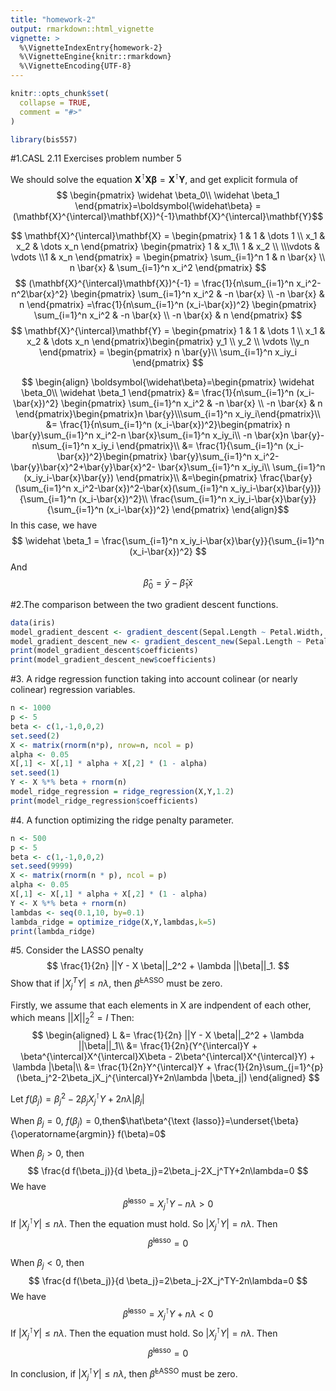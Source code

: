 ```yaml
---
title: "homework-2"
output: rmarkdown::html_vignette
vignette: >
  %\VignetteIndexEntry{homework-2}
  %\VignetteEngine{knitr::rmarkdown}
  %\VignetteEncoding{UTF-8}
---
```


```r
knitr::opts_chunk$set(
  collapse = TRUE,
  comment = "#>"
)
```

```r
library(bis557)
```

#1.CASL 2.11 Exercises problem number 5

We should solve the equation $\mathbf{X}^{\intercal}\mathbf{X} \boldsymbol{\beta}  =\mathbf{X}^{\intercal}\mathbf{Y}$, and get explicit formula of 
$$ \begin{pmatrix}
\widehat \beta_0\\ \widehat \beta_1
\end{pmatrix}=\boldsymbol{\widehat\beta} = (\mathbf{X}^{\intercal}\mathbf{X})^{-1}\mathbf{X}^{\intercal}\mathbf{Y}$$

$$
\mathbf{X}^{\intercal}\mathbf{X} = 
\begin{pmatrix}
1 & 1 & \dots 1 \\
x_1 & x_2 & \dots x_n
\end{pmatrix}
\begin{pmatrix}
1 & x_1\\ 1 & x_2  \\
\\\vdots & \vdots \\1 & x_n
\end{pmatrix}
= \begin{pmatrix}
\sum_{i=1}^n 1 & n \bar{x} \\
n \bar{x} & 	\sum_{i=1}^n x_i^2
\end{pmatrix}
$$
$$
 (\mathbf{X}^{\intercal}\mathbf{X})^{-1} 
= \frac{1}{n\sum_{i=1}^n x_i^2- n^2\bar{x}^2}
\begin{pmatrix}
\sum_{i=1}^n x_i^2 & -n \bar{x} \\
-n \bar{x} & 	n
\end{pmatrix}
=\frac{1}{n\sum_{i=1}^n (x_i-\bar{x})^2}
\begin{pmatrix}
\sum_{i=1}^n x_i^2 & -n \bar{x} \\
-n \bar{x} & 	n
\end{pmatrix}
$$
$$
\mathbf{X}^{\intercal}\mathbf{Y} 
= \begin{pmatrix}
1 & 1 & \dots 1 \\
x_1 & x_2 & \dots x_n
\end{pmatrix}\begin{pmatrix}
y_1 \\ y_2 \\ \vdots \\y_n
\end{pmatrix}
= \begin{pmatrix}
n \bar{y}\\
\sum_{i=1}^n x_iy_i
\end{pmatrix}
$$

$$ \begin{align}
\boldsymbol{\widehat\beta}=\begin{pmatrix}
\widehat \beta_0\\ \widehat \beta_1
\end{pmatrix} 
&= \frac{1}{n\sum_{i=1}^n (x_i-\bar{x})^2}
\begin{pmatrix}
\sum_{i=1}^n x_i^2 & -n \bar{x} \\
-n \bar{x} & 	n
\end{pmatrix}\begin{pmatrix}n \bar{y}\\\sum_{i=1}^n x_iy_i\end{pmatrix}\\
&=
\frac{1}{n\sum_{i=1}^n (x_i-\bar{x})^2}\begin{pmatrix}
n \bar{y}\sum_{i=1}^n x_i^2-n \bar{x}\sum_{i=1}^n x_iy_i\\ -n \bar{x}n \bar{y}-n\sum_{i=1}^n x_iy_i
\end{pmatrix}\\
&=
\frac{1}{\sum_{i=1}^n (x_i-\bar{x})^2}\begin{pmatrix}
\bar{y}\sum_{i=1}^n x_i^2-\bar{y}\bar{x}^2+\bar{y}\bar{x}^2- \bar{x}\sum_{i=1}^n x_iy_i\\ \sum_{i=1}^n (x_iy_i-\bar{x}\bar{y})
\end{pmatrix}\\
&=\begin{pmatrix}
\frac{\bar{y}(\sum_{i=1}^n x_i^2-\bar{x})^2-\bar{x}(\sum_{i=1}^n x_iy_i-\bar{x}\bar{y})}{\sum_{i=1}^n (x_i-\bar{x})^2}\\
\frac{\sum_{i=1}^n x_iy_i-\bar{x}\bar{y}}{\sum_{i=1}^n (x_i-\bar{x})^2}
\end{pmatrix}
\end{align}$$
In this case, we have 
$$ \widehat \beta_1 = \frac{\sum_{i=1}^n x_iy_i-\bar{x}\bar{y}}{\sum_{i=1}^n (x_i-\bar{x})^2} $$
And
$$\widehat \beta_0 = \bar y - \widehat \beta_1 \bar x$$

#2.The comparison between the two gradient descent functions.
```r
data(iris)
model_gradient_descent <- gradient_descent(Sepal.Length ~ Petal.Width, iris)
model_gradient_descent_new <- gradient_descent_new(Sepal.Length ~ Petal.Width, iris)
print(model_gradient_descent$coefficients)
print(model_gradient_descent_new$coefficients)
```

#3. A ridge regression function taking into account colinear (or nearly colinear) regression variables.
```r
n <- 1000
p <- 5
beta <- c(1,-1,0,0,2)
set.seed(2)
X <- matrix(rnorm(n*p), nrow=n, ncol = p)
alpha <- 0.05
X[,1] <- X[,1] * alpha + X[,2] * (1 - alpha)
set.seed(1)
Y <- X %*% beta + rnorm(n)
model_ridge_regression = ridge_regression(X,Y,1.2)
print(model_ridge_regression$coefficients)
```

#4. A function optimizing the ridge penalty parameter.
```r
n <- 500
p <- 5
beta <- c(1,-1,0,0,2)
set.seed(9999)
X <- matrix(rnorm(n * p), ncol = p)
alpha <- 0.05
X[,1] <- X[,1] * alpha + X[,2] * (1 - alpha)
Y <- X %*% beta + rnorm(n)
lambdas <- seq(0.1,10, by=0.1)
lambda_ridge = optimize_ridge(X,Y,lambdas,k=5)
print(lambda_ridge)
```

#5. Consider the LASSO penalty
$$
\frac{1}{2n} ||Y - X \beta||_2^2 + \lambda ||\beta||_1.
$$
Show that if $|X_j^TY| \leq n \lambda$, then $\widehat \beta^{\text{LASSO}}$ must be zero.

Firstly, we assume that each elements in X are indpendent of each other, which means $||X||_2^2= I$
Then:
$$
\begin{aligned}
L &= \frac{1}{2n} ||Y - X \beta||_2^2 + \lambda ||\beta||_1\\
&= \frac{1}{2n}(Y^{\intercal}Y + \beta^{\intercal}X^{\intercal}X\beta - 2\beta^{\intercal}X^{\intercal}Y) + \lambda |\beta|\\
&= \frac{1}{2n}Y^{\intercal}Y + \frac{1}{2n}\sum_{j=1}^{p}(\beta_j^2-2\beta_jX_j^{\intercal}Y+2n\lambda |\beta_j|)
\end{aligned}
$$



Let $f(\beta_j)=\beta_j^2-2\beta_jX_j^{\intercal}Y+2n\lambda |\beta_j|$

When $\beta_j = 0$, $f(\beta_j) = 0$,then$\hat\beta^{\text {lasso}}=\underset{\beta}{\operatorname{argmin}} f(\beta)=0$\

When $\beta_j > 0$, then
$$
\frac{d f(\beta_j)}{d \beta_j}=2\beta_j-2X_j^TY+2n\lambda=0
$$
We have $$\hat\beta^{\text {lasso}}= X_j^{\intercal}Y - n\lambda > 0 $$ If $|X_j^{\intercal}Y| \leq n \lambda$. Then the equation must hold. So $|X_j^{\intercal}Y| = n \lambda$. Then $$\hat\beta^{\text {lasso}}=0 $$

When $\beta_j < 0$, then
$$
\frac{d f(\beta_j)}{d \beta_j}=2\beta_j-2X_j^TY-2n\lambda=0
$$
We have $$\hat\beta^{\text {lasso}}= X_j^{\intercal}Y + n\lambda < 0 $$ If $|X_j^{\intercal}Y| \leq n \lambda$. Then the equation must hold. So $|X_j^{\intercal}Y| = n \lambda$. Then $$\hat\beta^{\text {lasso}}=0 $$

In conclusion, if $|X_j^{\intercal}Y| \leq n \lambda$, then $\widehat \beta^{\text{LASSO}}$ must be zero.



